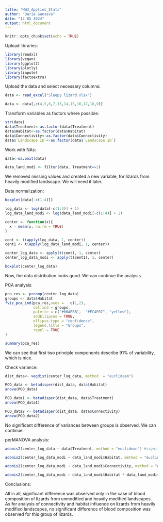---
title: "HW3_Applied_Stats"
author: "Daria Ganaeva"
date: "13 05 2024"
output: html_document
---

```{r setup, include=FALSE}
knitr::opts_chunk$set(echo = TRUE)
```

Upload libraries:
```{r}
library(readxl)
library(vegan)
library(ggplot2)
library(plotly)
library(impute)
library(factoextra)
```


Upload the data and select necessary columns:
```{r}
data <- read_excel("Sleepy lizard.xlsx")

data <- data[,c(4,5,6,7,13,14,15,16,17,18,9)]
```


Transform variables as factors where possible:
```{r}
str(data)
data$Treatment<-as.factor(data$Treatment)
data$Habitat<-as.factor(data$Habitat)
data$Connectivity<-as.factor(data$Connectivity)
data$`Landscape ID`<-as.factor(data$`Landscape ID`)
```


Work with NAs:
```{r}
data<-na.omit(data)

data_land_modi <- filter(data, Treatment==2)
```
We removed missing values and created a new variable, for lizards from heavily modified landscape. We will need it later.

Data normalization:
```{r}
boxplot(data[-c(1:4)])

log_data <- log(data[-c(1:4)] + 1)
log_data_land_modi <- log(data_land_modi[-c(1:4)] + 1)

center <- function(x){
  x - mean(x, na.rm = TRUE)
}

cent <- t(apply(log_data, 1, center))
cent1 <- t(apply(log_data_land_modi, 1, center))

center_log_data <- apply(t(cent), 1, center)
center_log_data_modi <- apply(t(cent1), 1, center)

boxplot(center_log_data)
```
Now, the data distribution looks good. We can continue the analysis.


PCA analysis:
```{r}
pca_res <- prcomp(center_log_data)
groups <- data$Habitat
fviz_pca_ind(pca_res,axes =   c(1,2),
             col.ind = groups, 
             palette = c("#00AFBB",  "#FC4E07", "yellow"),
             addEllipses = TRUE,
             ellipse.type = "confidence",
             legend.title = "Groups",
             repel = TRUE
)

summary(pca_res)
```
We can see that first two principle components describe 91% of variability, which is nice.


Check variance:
```{r}
dist_data<- vegdist(center_log_data, method  = "euclidean")

PCO_data <- betadisper(dist_data, data$Habitat)
anova(PCO_data)

PCO_data1 <- betadisper(dist_data, data$Treatment)
anova(PCO_data1)

PCO_data2 <- betadisper(dist_data, data$Connectivity)
anova(PCO_data2)
```
No significant difference of variances between groups is observed. We can continue.

perMANOVA analysis:
```{r}
adonis2(center_log_data ~ data$Treatment, method = "euclidean") #significant

adonis2(center_log_data_modi ~ data_land_modi$Habitat, method = "euclidean")

adonis2(center_log_data_modi ~ data_land_modi$Connectivity, method = "euclidean")

adonis2(center_log_data_modi ~ data_land_modi$Habitat * data_land_modi$Connectivity, method = "euclidean")
```


Conclusions:

All in all, significant difference was observed only in the case of blood composition of lizards from unmodified and heavily modified landscapes. 
As for analysis of connectivity and habitat influence on lizards from heavily modified landscapes, no significant difference  of blood composition was observed for this group of lizards.
